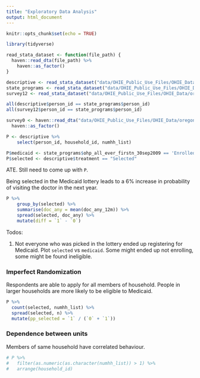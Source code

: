 ```yaml
---
title: "Exploratory Data Analysis"
output: html_document
---
```


```r
knitr::opts_chunk$set(echo = TRUE)
```

```r
library(tidyverse)
```


```r
read_stata_dataset <- function(file_path) {
  haven::read_dta(file_path) %>% 
    haven::as_factor()
}

descriptive <- read_stata_dataset("data/OHIE_Public_Use_Files/OHIE_Data/oregonhie_descriptive_vars.dta")
state_programs <- read_stata_dataset("data/OHIE_Public_Use_Files/OHIE_Data/oregonhie_stateprograms_vars.dta")
survey12 <- read_stata_dataset("data/OHIE_Public_Use_Files/OHIE_Data/oregonhie_survey12m_vars.dta")
```

```r
all(descriptive$person_id == state_programs$person_id)
all(survey12$person_id == state_programs$person_id)
```

```r
survey0 <- haven::read_dta("data/OHIE_Public_Use_Files/OHIE_Data/oregonhie_survey0m_vars.dta") %>% 
  haven::as_factor()
```

```r
P <- descriptive %>% 
    select(person_id, household_id, numhh_list)

P$medicaid <- state_programs$ohp_all_ever_firstn_30sep2009 == 'Enrolled'
P$selected <- descriptive$treatment == "Selected"
```

ATE. Still need to come up with `P`.

Being selected in the Medicaid lottery leads to a 6% increase in probability of visiting the doctor in the next year.

```r
P %>% 
    group_by(selected) %>%
    summarise(doc_any = mean(doc_any_12m)) %>%
    spread(selected, doc_any) %>%
    mutate(diff = `1` - `0`)
```

Todos:

1. Not everyone who was picked in the lottery ended up registering for Medicaid. Plot `selected` vs `medicaid`. Some might ended up not enrolling, some might be found ineligible.


### Imperfect Randomization

Respondents are able to apply for all members of household. People in larger households are more likely to be eligible to Medicaid.

```r
P %>% 
  count(selected, numhh_list) %>% 
  spread(selected, n) %>% 
  mutate(pp_selected = `1` / (`0` + `1`))
```


### Dependence between units

Members of same household have correlated behaviour.

```r
# P %>% 
#   filter(as.numeric(as.character(numhh_list)) > 1) %>% 
#   arrange(household_id)
```



